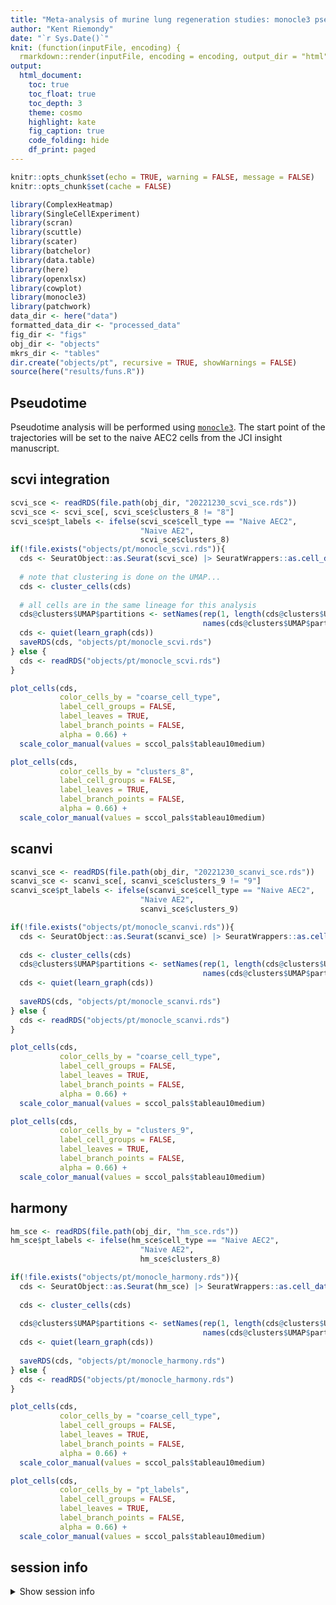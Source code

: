 ```yaml
---
title: "Meta-analysis of murine lung regeneration studies: monocle3 pseudotime"
author: "Kent Riemondy"
date: "`r Sys.Date()`"
knit: (function(inputFile, encoding) {
  rmarkdown::render(inputFile, encoding = encoding, output_dir = "html") })
output:
  html_document:
    toc: true
    toc_float: true
    toc_depth: 3
    theme: cosmo
    highlight: kate
    fig_caption: true
    code_folding: hide
    df_print: paged
---
```


```r
knitr::opts_chunk$set(echo = TRUE, warning = FALSE, message = FALSE)
knitr::opts_chunk$set(cache = FALSE)
```

```r
library(ComplexHeatmap)
library(SingleCellExperiment)
library(scran)
library(scuttle)
library(scater)
library(batchelor)
library(data.table)
library(here)
library(openxlsx)
library(cowplot)
library(monocle3)
library(patchwork)
data_dir <- here("data")
formatted_data_dir <- "processed_data"
fig_dir <- "figs"
obj_dir <- "objects"
mkrs_dir <- "tables"
dir.create("objects/pt", recursive = TRUE, showWarnings = FALSE)
source(here("results/funs.R"))
```

## Pseudotime

Pseudotime analysis will be performed using [`monocle3`](https://cole-trapnell-lab.github.io/monocle3/). The start point of the trajectories will be set to the naive AEC2 cells from the JCI insight manuscript. 

## scvi integration 


```r
scvi_sce <- readRDS(file.path(obj_dir, "20221230_scvi_sce.rds"))
scvi_sce <- scvi_sce[, scvi_sce$clusters_8 != "8"]
scvi_sce$pt_labels <- ifelse(scvi_sce$cell_type == "Naive AEC2",
                             "Naive AE2",
                             scvi_sce$clusters_8)
if(!file.exists("objects/pt/monocle_scvi.rds")){
  cds <- SeuratObject::as.Seurat(scvi_sce) |> SeuratWrappers::as.cell_data_set()
  
  # note that clustering is done on the UMAP...
  cds <- cluster_cells(cds)
  
  # all cells are in the same lineage for this analysis
  cds@clusters$UMAP$partitions <- setNames(rep(1, length(cds@clusters$UMAP$partitions)),
                                           names(cds@clusters$UMAP$partitions))
  cds <- quiet(learn_graph(cds))
  saveRDS(cds, "objects/pt/monocle_scvi.rds")
} else {
  cds <- readRDS("objects/pt/monocle_scvi.rds")
}
```


```r
plot_cells(cds, 
           color_cells_by = "coarse_cell_type",
           label_cell_groups = FALSE,
           label_leaves = TRUE, 
           label_branch_points = FALSE,
           alpha = 0.66) +
  scale_color_manual(values = sccol_pals$tableau10medium)
```


```r
plot_cells(cds, 
           color_cells_by = "clusters_8",
           label_cell_groups = FALSE,
           label_leaves = TRUE, 
           label_branch_points = FALSE,
           alpha = 0.66) +
  scale_color_manual(values = sccol_pals$tableau10medium)
```

## scanvi


```r

scanvi_sce <- readRDS(file.path(obj_dir, "20221230_scanvi_sce.rds"))
scanvi_sce <- scanvi_sce[, scanvi_sce$clusters_9 != "9"]
scanvi_sce$pt_labels <- ifelse(scanvi_sce$cell_type == "Naive AEC2",
                             "Naive AE2",
                             scanvi_sce$clusters_9)

if(!file.exists("objects/pt/monocle_scanvi.rds")){
  cds <- SeuratObject::as.Seurat(scanvi_sce) |> SeuratWrappers::as.cell_data_set()
  
  cds <- cluster_cells(cds)
  cds@clusters$UMAP$partitions <- setNames(rep(1, length(cds@clusters$UMAP$partitions)),
                                           names(cds@clusters$UMAP$partitions))
  cds <- quiet(learn_graph(cds))
  
  saveRDS(cds, "objects/pt/monocle_scanvi.rds")
} else {
  cds <- readRDS("objects/pt/monocle_scanvi.rds")
}
```

```r
plot_cells(cds, 
           color_cells_by = "coarse_cell_type",
           label_cell_groups = FALSE,
           label_leaves = TRUE, 
           label_branch_points = FALSE,
           alpha = 0.66) +
  scale_color_manual(values = sccol_pals$tableau10medium)
```

```r
plot_cells(cds, 
           color_cells_by = "clusters_9",
           label_cell_groups = FALSE,
           label_leaves = TRUE, 
           label_branch_points = FALSE,
           alpha = 0.66) +
  scale_color_manual(values = sccol_pals$tableau10medium)
```


## harmony


```r
hm_sce <- readRDS(file.path(obj_dir, "hm_sce.rds"))
hm_sce$pt_labels <- ifelse(hm_sce$cell_type == "Naive AEC2",
                             "Naive AE2",
                             hm_sce$clusters_8)

if(!file.exists("objects/pt/monocle_harmony.rds")){
  cds <- SeuratObject::as.Seurat(hm_sce) |> SeuratWrappers::as.cell_data_set()
  
  cds <- cluster_cells(cds)
  
  cds@clusters$UMAP$partitions <- setNames(rep(1, length(cds@clusters$UMAP$partitions)),
                                           names(cds@clusters$UMAP$partitions))
  cds <- quiet(learn_graph(cds))
  
  saveRDS(cds, "objects/pt/monocle_harmony.rds")
} else {
  cds <- readRDS("objects/pt/monocle_harmony.rds")
}
```

```r
plot_cells(cds, 
           color_cells_by = "coarse_cell_type",
           label_cell_groups = FALSE,
           label_leaves = TRUE, 
           label_branch_points = FALSE,
           alpha = 0.66) +
  scale_color_manual(values = sccol_pals$tableau10medium)
```

```r
plot_cells(cds, 
           color_cells_by = "pt_labels",
           label_cell_groups = FALSE,
           label_leaves = TRUE, 
           label_branch_points = FALSE,
           alpha = 0.66) +
  scale_color_manual(values = sccol_pals$tableau10medium)
```

## session info

<details><summary>Show session info</summary>

```r
sessionInfo()
```

</details>

